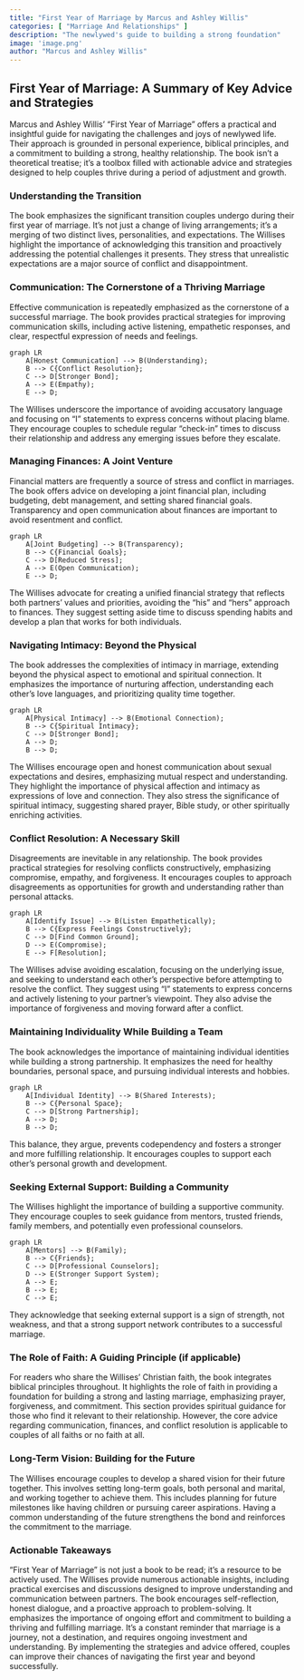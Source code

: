 ```yaml
---
title: "First Year of Marriage by Marcus and Ashley Willis"
categories: [ "Marriage And Relationships" ]
description: "The newlywed's guide to building a strong foundation"
image: 'image.png'
author: "Marcus and Ashley Willis"
---
```

## First Year of Marriage: A Summary of Key Advice and Strategies

Marcus and Ashley Willis' "First Year of Marriage" offers a practical and insightful guide for navigating the challenges and joys of newlywed life.  Their approach is grounded in personal experience, biblical principles, and a commitment to building a strong, healthy relationship. The book isn't a theoretical treatise; it's a toolbox filled with actionable advice and strategies designed to help couples thrive during a period of adjustment and growth.


### Understanding the Transition

The book emphasizes the significant transition couples undergo during their first year of marriage. It's not just a change of living arrangements; it's a merging of two distinct lives, personalities, and expectations. The Willises highlight the importance of acknowledging this transition and proactively addressing the potential challenges it presents.  They stress that unrealistic expectations are a major source of conflict and disappointment.


### Communication: The Cornerstone of a Thriving Marriage

Effective communication is repeatedly emphasized as the cornerstone of a successful marriage.  The book provides practical strategies for improving communication skills, including active listening, empathetic responses, and clear, respectful expression of needs and feelings.

```mermaid
graph LR
    A[Honest Communication] --> B(Understanding);
    B --> C{Conflict Resolution};
    C --> D[Stronger Bond];
    A --> E(Empathy);
    E --> D;
```

The Willises underscore the importance of avoiding accusatory language and focusing on "I" statements to express concerns without placing blame.  They encourage couples to schedule regular "check-in" times to discuss their relationship and address any emerging issues before they escalate.


### Managing Finances: A Joint Venture

Financial matters are frequently a source of stress and conflict in marriages. The book offers advice on developing a joint financial plan, including budgeting, debt management, and setting shared financial goals. Transparency and open communication about finances are important to avoid resentment and conflict.

```mermaid
graph LR
    A[Joint Budgeting] --> B(Transparency);
    B --> C{Financial Goals};
    C --> D[Reduced Stress];
    A --> E(Open Communication);
    E --> D;
```

The Willises advocate for creating a unified financial strategy that reflects both partners’ values and priorities, avoiding the "his" and "hers" approach to finances.  They suggest setting aside time to discuss spending habits and develop a plan that works for both individuals.


###  Navigating Intimacy:  Beyond the Physical

The book addresses the complexities of intimacy in marriage, extending beyond the physical aspect to emotional and spiritual connection. It emphasizes the importance of nurturing affection, understanding each other's love languages, and prioritizing quality time together.

```mermaid
graph LR
    A[Physical Intimacy] --> B(Emotional Connection);
    B --> C{Spiritual Intimacy};
    C --> D[Stronger Bond];
    A --> D;
    B --> D;
```

The Willises encourage open and honest communication about sexual expectations and desires, emphasizing mutual respect and understanding. They highlight the importance of physical affection and intimacy as expressions of love and connection.  They also stress the significance of spiritual intimacy, suggesting shared prayer, Bible study, or other spiritually enriching activities.


###  Conflict Resolution:  A Necessary Skill

Disagreements are inevitable in any relationship.  The book provides practical strategies for resolving conflicts constructively, emphasizing compromise, empathy, and forgiveness.  It encourages couples to approach disagreements as opportunities for growth and understanding rather than personal attacks.

```mermaid
graph LR
    A[Identify Issue] --> B(Listen Empathetically);
    B --> C{Express Feelings Constructively};
    C --> D[Find Common Ground];
    D --> E(Compromise);
    E --> F[Resolution];
```

The Willises advise avoiding escalation, focusing on the underlying issue, and seeking to understand each other's perspective before attempting to resolve the conflict.  They suggest using "I" statements to express concerns and actively listening to your partner's viewpoint.  They also advise the importance of forgiveness and moving forward after a conflict.


###  Maintaining Individuality While Building a Team

The book acknowledges the importance of maintaining individual identities while building a strong partnership.  It emphasizes the need for healthy boundaries, personal space, and pursuing individual interests and hobbies.

```mermaid
graph LR
    A[Individual Identity] --> B(Shared Interests);
    B --> C{Personal Space};
    C --> D[Strong Partnership];
    A --> D;
    B --> D;
```

This balance, they argue, prevents codependency and fosters a stronger and more fulfilling relationship.  It encourages couples to support each other’s personal growth and development.


###  Seeking External Support:  Building a Community

The Willises highlight the importance of building a supportive community. They encourage couples to seek guidance from mentors, trusted friends, family members, and potentially even professional counselors.

```mermaid
graph LR
    A[Mentors] --> B(Family);
    B --> C{Friends};
    C --> D[Professional Counselors];
    D --> E(Stronger Support System);
    A --> E;
    B --> E;
    C --> E;
```

They acknowledge that seeking external support is a sign of strength, not weakness, and that a strong support network contributes to a successful marriage.


###  The Role of Faith:  A Guiding Principle (if applicable)

For readers who share the Willises' Christian faith, the book integrates biblical principles throughout. It highlights the role of faith in providing a foundation for building a strong and lasting marriage, emphasizing prayer, forgiveness, and commitment. This section provides spiritual guidance for those who find it relevant to their relationship. However, the core advice regarding communication, finances, and conflict resolution is applicable to couples of all faiths or no faith at all.


###  Long-Term Vision:  Building for the Future

The Willises encourage couples to develop a shared vision for their future together. This involves setting long-term goals, both personal and marital, and working together to achieve them.  This includes planning for future milestones like having children or pursuing career aspirations.  Having a common understanding of the future strengthens the bond and reinforces the commitment to the marriage.


### Actionable Takeaways

"First Year of Marriage" is not just a book to be read; it's a resource to be actively used. The Willises provide numerous actionable insights, including practical exercises and discussions designed to improve understanding and communication between partners. The book encourages self-reflection, honest dialogue, and a proactive approach to problem-solving. It emphasizes the importance of ongoing effort and commitment to building a thriving and fulfilling marriage. It’s a constant reminder that marriage is a journey, not a destination, and requires ongoing investment and understanding.  By implementing the strategies and advice offered, couples can improve their chances of navigating the first year and beyond successfully.

